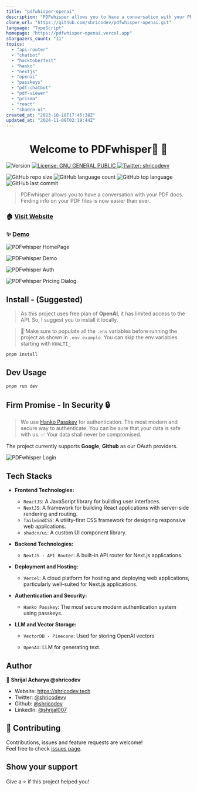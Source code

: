 ```yaml
---
title: "pdfwhisper-openai"
description: "PDFwhisper allows you to have a conversation with your PDF docs. Finding info on PDF files is now easier than ever. 🚀🔥 Most secure authentication measures using Passkeys🔑"
clone_url: "https://github.com/shricodev/pdfwhisper-openai.git"
language: "TypeScript"
homepage: "https://pdfwhisper-openai.vercel.app"
stargazers_count: "11"
topics:
  - "api-router"
  - "chatbot"
  - "hacktoberfest"
  - "hanko"
  - "nextjs"
  - "openai"
  - "passkeys"
  - "pdf-chatbot"
  - "pdf-viewer"
  - "prisma"
  - "react"
  - "shadcn-ui"
created_at: "2023-10-18T17:45:38Z"
updated_at: "2024-11-08T02:19:44Z"
---
```


<h1 align="center">Welcome to PDFwhisper🚀 👋</h1>
<p>
  <img alt="Version" src="https://img.shields.io/badge/version-0.1.0-blue.svg?cacheSeconds=2592000" />
  <a href="#" target="_blank">
    <img alt="License: GNU GENERAL PUBLIC" src="https://img.shields.io/badge/License-GNU GENERAL PUBLIC-yellow.svg" />
  </a>
  <a href="https://twitter.com/shricodevv" target="_blank">
    <img alt="Twitter: shricodevv" src="https://img.shields.io/twitter/follow/shricodevv.svg?style=social" />
  </a>
</p>

![GitHub repo size](https://img.shields.io/github/repo-size/shricodev/pdfwhisper-openai?style=plastic)
![GitHub language count](https://img.shields.io/github/languages/count/shricodev/pdfwhisper-openai?style=plastic)
![GitHub top language](https://img.shields.io/github/languages/top/shricodev/pdfwhisper-openai?style=plastic)
![GitHub last commit](https://img.shields.io/github/last-commit/shricodev/pdfwhisper-openai?color=red&style=plastic)

> PDFwhisper allows you to have a conversation with your PDF docs. Finding info on your PDF files is now easier than ever.

### 🏠 [Visit Website](https://pdfwhisper-openai.vercel.app)

### ✨ [Demo](https://pdfwhisper-openai.vercel.app)

![PDFwhisper HomePage](./public/images/readme-website-homepage.png)

![PDFwhisper Demo](./public/images/readme-pdf-chat.png)

![PDFwhisper Auth](./public/images/readme-auth.png)

![PDFwhisper Pricing Dialog](./public/images/readme-website-pricing-dialog.png)

## Install - (Suggested)

> As this project uses free plan of **OpenAI**, it has limited access to the API. So, I suggest you to install it locally.

> 🔴 Make sure to populate all the `.env` variables before running the project as shown in `.env.example`. You can skip the env variables starting with `KHALTI_`

```sh
pnpm install
```

## Dev Usage

```sh
pnpm run dev
```

## Firm Promise - In Security 🔒

> We use [Hanko Passkey](https://hanko.io) for authentication. The most modern and secure way to authenticate. You can be sure that your data is safe with us. ✅ Your data shall never be compromised.

The project currently supports **Google**, **Github** as our OAuth providers.

![PDFwhisper Login](./public/images/readme-website-oauth-providers.png)

## Tech Stacks

- **Frontend Technologies:**

  - `ReactJS`: A JavaScript library for building user interfaces.
  - `NextJS`: A framework for building React applications with server-side rendering and routing.
  - `TailwindCSS`: A utility-first CSS framework for designing responsive web applications.
  - `shadcn/ui`: A custom UI component library.

- **Backend Technologies:**

  - `NextJS - API Router`: A built-in API router for Next.js applications.

- **Deployment and Hosting:**

  - `Vercel`: A cloud platform for hosting and deploying web applications, particularly well-suited for Next.js applications.

- **Authentication and Security:**

  - `Hanko Passkey`: The most secure modern authentication system using passkeys.

- **LLM and Vector Storage:**

  - `VectorDB - Pinecone`: Used for storing OpenAI vectors

  - `OpenAI`: LLM for generating text.

## Author

👤 **Shrijal Acharya @shricodev**

- Website: https://shricodev.tech
- Twitter: [@shricodevv](https://twitter.com/shricodevv)
- Github: [@shricodev](https://github.com/shricodev)
- LinkedIn: [@shrijal007](https://linkedin.com/in/shrijal007)

## 🤝 Contributing

Contributions, issues and feature requests are welcome!<br />Feel free to check [issues page](https://github.com/shricodev/pdfwhisper-openai/issues).

## Show your support

Give a ⭐️ if this project helped you!
